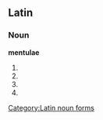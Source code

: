 ==Latin==
===Noun===
'''mentulae''' {{f}}
# {{inflection of|lang=la|mentula|mentula|gen|s}}
# {{inflection of|lang=la|mentula|mentula|dat|s}}
# {{inflection of|lang=la|mentula|mentula|nom|p}}
# {{inflection of|lang=la|mentula|mentula|voc|p}}

[[Category:Latin noun forms]]